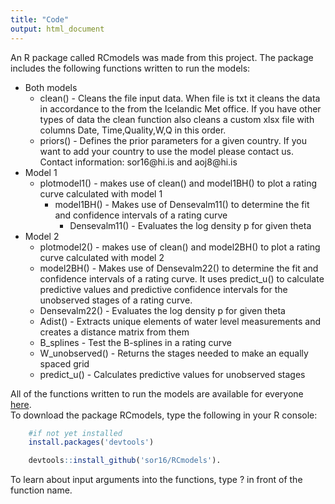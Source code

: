 ```yaml
---
title: "Code"
output: html_document
---
```


An R package called RCmodels was made from this project. The package includes the following functions written to run the models:
   
* Both models   
    + clean() - Cleans the file input data. When file is txt it cleans the data in accordance to the from the Icelandic Met office. If you have other types of data the clean function also cleans a custom xlsx file with columns Date, Time,Quality,W,Q in this order.
    + priors() - Defines the prior parameters for a given country. If you want to add your country to use the model please contact us. Contact information: sor16@hi.is and aoj8@hi.is
* Model 1   
    + plotmodel1() - makes use of clean() and model1BH() to plot a rating curve calculated with model 1
        + model1BH() - Makes use of Densevalm11() to determine the fit and confidence intervals of a rating curve
            + Densevalm11() - Evaluates the log density p for given theta
    
* Model 2   
    + plotmodel2() - makes use of clean() and model2BH() to plot a rating curve calculated with model 2
    + model2BH() - Makes use of Densevalm22() to determine the fit and confidence intervals of a rating curve. It uses predict_u() to calculate predictive values and predictive confidence intervals for the unobserved stages of a rating curve. 
    + Densevalm22() - Evaluates the log density p for given theta
    + Adist() - Extracts unique elements of water level measurements and creates a distance matrix from them
    + B_splines - Test the B-splines in a rating curve
    + W_unobserved() - Returns the stages needed to make an equally spaced grid  
    + predict_u() - Calculates predictive values for unobserved stages

All of the functions written to run the models are available for everyone [here](https://github.com/sor16/RCmodels).      
To download the package RCmodels, type the following in your R console:           

```r
    #if not yet installed
    install.packages('devtools')

    devtools::install_github('sor16/RCmodels'). 
```
          
To learn about input arguments into the functions, type ? in front of the function name.